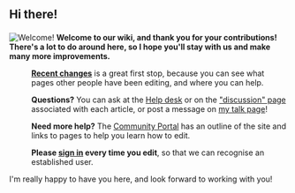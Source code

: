 <h2>Hi there!</h2>
[[Image:Example.jpg|thumb|Welcome!]]
'''Welcome to our wiki, and thank you for your contributions! There's a lot to do around here, so I hope you'll stay with us and make many more improvements.'''

:'''[[Special:Recentchanges|Recent changes]]''' is a great first stop, because you can see what pages other people have been editing, and where you can help.

:'''Questions?'''  You can ask at the [[Forum:Help desk|Help desk]] or on the [[Help:Talk pages|"discussion" page]] associated with each article, or post a message on [[User talk:{{{1}}}|my talk page]]!

:'''Need more help?'''  The [[Project:Community Portal|Community Portal]] has an outline of the site and links to pages to help you learn how to edit.

:'''Please [[Special:UserLogin|sign in]] every time you edit''', so that we can recognise an established user. 
 
I'm really happy to have you here, and look forward to working with you!

{{{2|}}}<noinclude>
{{documentation}}</noinclude>